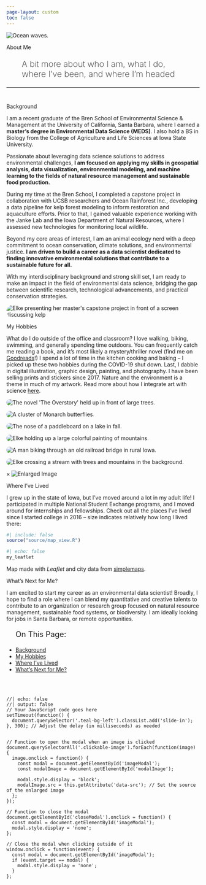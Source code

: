 ```yaml
---
page-layout: custom
toc: false
---
```

<!-- Image banner at top -->
<img src="images/waves-dark.png" class="custom-banner" alt="Ocean waves."/> 

<!-- create custom layout for banner elements -->
::::: {.grid}
<!-- left side -->
::: {.g-col-12 .g-col-md-6}
::: {.teal-bg-left}
<p class="custom-h1-light">About Me</p>
<p class="custom-h2-light" style="font-size: 22px; font-weight: 200; padding-left: 40px; padding-right: 40px">A bit more about who I am, what I do, where I've been, and where I'm headed</p>
:::
<hr></hr>
:::
:::::


<!-- create custom layout for page -->
::::: {.grid}
<!-- left pad -->
::: {.g-col-2}
:::
<!-- middle content -->
::: {.g-col-8}

<p class="custom-h2-dark" id="bio" style="margin-top: 40px">Background</p>

I am a recent graduate of the Bren School of Environmental Science & Management at the University of California, Santa Barbara, where I earned a **master's degree in Environmental Data Science (MEDS)**. I also hold a BS in Biology from the College of Agriculture and Life Sciences at Iowa State University.

Passionate about leveraging data science solutions to address environmental challenges, **I am focused on applying my skills in geospatial analysis, data visualization, environmental modeling, and machine learning to the fields of natural resource management and sustainable food production.**

During my time at the Bren School, I completed a capstone project in collaboration with UCSB researchers and Ocean Rainforest Inc., developing a data pipeline for kelp forest modeling to inform restoration and aquaculture efforts. Prior to that, I gained valuable experience working with the Janke Lab and the Iowa Department of Natural Resources, where I assessed new technologies for monitoring local wildlife.

Beyond my core areas of interest, I am an animal ecology nerd with a deep commitment to ocean conservation, climate solutions, and environmental justice. **I am driven to build a career as a data scientist dedicated to finding innovative environmental solutions that contribute to a sustainable future for all.**

With my interdisciplinary background and strong skill set, I am ready to make an impact in the field of environmental data science, bridging the gap between scientific research, technological advancements, and practical conservation strategies.

<div class="image-container">
  <img src="images/about/final-prez.JPG" class="clickable-image" data-src="images/about/final-prez.JPG" style="border-radius: 20px; max-height: 500px; display: block; margin: 0 auto;" alt="Elke presenting her master's capstone project in front of a screen discussing kelp">
</div>



<p class="custom-h2-dark" id="hobbies">My Hobbies</p>

What do I do outside of the office and classroom? I love walking, biking, swimming, and generally spending time outdoors. You can frequently catch me reading a book, and it's most likely a mystery/thriller novel (find me on [Goodreads](https://www.goodreads.com/user/show/95038298-elke-windschitl)!) I spend a lot of time in the kitchen cooking and baking -- I picked up these two hobbies during the COVID-19 shut down. Last, I dabble in digital illustration, graphic design, painting, and photography. I have been selling prints and stickers since 2017. Nature and the environment is a theme in much of my artwork. Read more about how I integrate art with science [here](https://elkewind.github.io/posts/2023-03-29-art-and-science/).

::: {layout-ncol="2"}
<div class="image-container">
  <img src="images/about/book.jpg" class="clickable-image" data-src="images/about/book.jpg" style="border-radius: 20px;" alt="The novel 'The Overstory' held up in front of large trees.">
</div>

<div class="image-container">
  <img src="images/about/butterflies.jpg" class="clickable-image" data-src="images/about/butterflies.jpg" style="border-radius: 20px;" alt="A cluster of Monarch butterflies.">
</div>

<div class="image-container">
  <img src="images/about/paddleboard.jpg" class="clickable-image" data-src="images/about/paddleboard.jpg" style="border-radius: 20px;" alt="The nose of a paddleboard on a lake in fall.">
</div>

<div class="image-container">
  <img src="images/about/painting.jpg" class="clickable-image" data-src="images/about/painting.jpg" style="border-radius: 20px;" alt="Elke holding up a large colorful painting of mountains.">
</div>

<div class="image-container">
  <img src="images/about/biking.jpg" class="clickable-image" data-src="images/about/biking.jpg" style="border-radius: 20px;" alt="A man biking through an old railroad bridge in rural Iowa.">
</div>

<div class="image-container">
  <img src="images/about/hiking.jpg" class="clickable-image" data-src="images/about/hiking.jpg" style="border-radius: 20px;" alt="Elke crossing a stream with trees and mountains in the background.">
</div>

:::

<div id="imageModal" class="modal">
  <span id="closeModal" class="close">×</span>
  <img id="modalImage" class="modal-content" alt="Enlarged Image">
</div>



<p class="custom-h2-dark" id="homes">Where I've Lived</p>

I grew up in the state of Iowa, but I've moved around a lot in my adult life! I participated in multiple National Student Exchange programs, and I moved around for internships and fellowships. Check out all the places I've lived since I started college in 2016 -- size indicates relatively how long I lived there:

```r
#| include: false
source("source/map_view.R")
```

```r
#| echo: false
my_leaflet
```

Map made with *Leaflet* and city data from [simplemaps](https://simplemaps.com/data/us-cities).

<p class="custom-h2-dark" id="next">What's Next for Me?</p>

I am excited to start my career as an environmental data scientist! Broadly, I hope to find a role where I can blend my quantitative and creative talents to contribute to an organization or research group focused on natural resource management, sustainable food systems, or biodiversity. I am ideally looking for jobs in Santa Barbara, or remote opportunities.

<!-- end middle content -->
:::
<!-- right pad -->
::: {.g-col-2}
<ul class="menu">
<p class="custom-p-light" style="font-size: 20px; font-weight: 400;">On This Page:</p>
<li><a href="#bio">Background</a></li>
<li><a href="#hobbies">My Hobbies</a></li>
<li><a href="#homes">Where I've Lived</a></li>
<li><a href="#next">What's Next for Me?</a></li>
</ul>
:::
<br></br> 
<!-- end custom layout for page -->
:::::

```ojs
//| echo: false
//| output: false
// Your JavaScript code goes here
setTimeout(function() {
  document.querySelector('.teal-bg-left').classList.add('slide-in');
}, 300); // Adjust the delay (in milliseconds) as needed


// Function to open the modal when an image is clicked
document.querySelectorAll('.clickable-image').forEach(function(image) {
  image.onclick = function() {
    const modal = document.getElementById('imageModal');
    const modalImage = document.getElementById('modalImage');

    modal.style.display = 'block';
    modalImage.src = this.getAttribute('data-src'); // Set the source of the enlarged image
  };
});

// Function to close the modal
document.getElementById('closeModal').onclick = function() {
  const modal = document.getElementById('imageModal');
  modal.style.display = 'none';
};

// Close the modal when clicking outside of it
window.onclick = function(event) {
  const modal = document.getElementById('imageModal');
  if (event.target == modal) {
    modal.style.display = 'none';
  }
};

```

